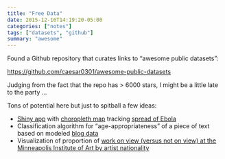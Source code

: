 ```yaml
---
title: "Free Data"
date: 2015-12-16T14:19:20-05:00
categories: ["notes"]
tags: ["datasets", "github"]
summary: "awesome"
---
```


Found a Github repository that curates links to "awesome public datasets":

[https://github.com/caesar0301/awesome-public-datasets](https://github.com/caesar0301/awesome-public-datasets)

Judging from the fact that the repo has > 6000 stars, I might be a little late to the party ... 

Tons of potential here but just to spitball a few ideas:

- [Shiny app](http://shiny.rstudio.com/) with [choropleth map](http://rforpublichealth.blogspot.com/2015/10/mapping-with-ggplot-create-nice.html) tracking [spread of Ebola](https://data.hdx.rwlabs.org/dataset/ebola-cases-2014/resource/c59b5722-ca4b-41ca-a446-472d6d824d01)
- Classification algorithm for "age-appropriateness" of a piece of text based on modeled [blog data](http://u.cs.biu.ac.il/~koppel/BlogCorpus.htm)
- Visualization of proportion of [work on view (versus not on view) at the Minneapolis Institute of Art by artist nationality](https://github.com/artsmia/collection/tree/master/objects)